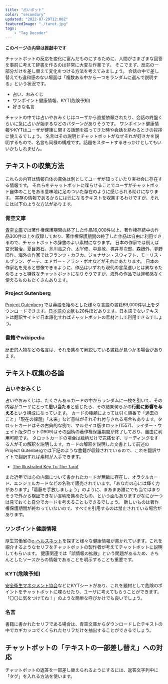 ```yaml
---
title: "占いボット"
color: "secondary"
updated: "2022-07-29T12:00Z"
featuredImage: "./tarot.jpg"
tags: 
    - "Tag Decoder"
---
```


**このページの内容は推敲中です**

チャットボットの反応を変化に富んだものにするために、人間がさまざまな回答を事前に考えて辞書を作るのは非常に大変な作業です。
そこでまず、反応の一部分だけを差し替えて変化をつける方法を考えてみましょう。
会話の中で差し替えても違和感のない場面は「複数ある中から一つをランダムに選んで説明する」という状況です。

* 占い、おみくじ
* ワンポイント健康情報、KYT(危険予知)
* 好きな名言

チャットの中では占いやおみくじはユーザから直接依頼されたり、会話の終盤くらいに急に占いが始まるなどのパターンがありそうです。
ワンポイント健康情報やKYTはユーザが健康に関する話題を振ってきた時や会話を終わるときの挨拶に使えるでしょう。
名言はその説明とチャットボットがなぜそれが好きかを説明するもので、名言も同様の構成です。話題をスタートするきっかけとしてもいいかもしれません。

## テキストの収集方法

これらの内容は情報自体の真偽は別としてユーザが知っていたり実社会に存在する情報です。
それらをチャットボットに喋らせることでユーザがチャットボット自体のことをある意味地に足のついた存在のように感じられる助けになります。
実存の情報であるからには元になるテキストを収集するわけですが、それには以下のような方法があります。

### 青空文庫
[青空文庫](https://www.aozora.gr.jp/)では著作権保護期間の終了した作品16,000件以上、著作権存続中の作品300件以上を収録しており、著作権保護期間の終了した作品は自由に利用できるので、チャットボットの辞書のよい素材になります。
日本の作家では例えば宮沢賢治、夏目漱石、芥川竜之介、太宰修、中島敦、梶井基次郎、森鴎外、夢野旧作、海外の作家ではフランツ・カフカ、ジョナサン・スウィフト、モーリス・ルブラン、ゲーテ、エドガー・アラン・ポオなどがそれにあたります。
日本の作家名を見ると想像できるように、作品はいずれも現代の言葉遣いとは異なるためちょっと特殊なチャットボットになりそうですが、海外の作品では違和感なく使えるものもたくさんあります。

### Project Gutenberg
[Project Gutenberg](https://www.gutenberg.org/)
では英語を始めとした様々な言語の書籍69,000件以上をダウンロードできます。[日本語の文献](https://www.gutenberg.org/browse/languages/ja)も20件ほどあります。日本語でないテキストは翻訳サイトで日本語化すればチャットボットの素材として利用できるでしょう。

### 書籍やwikipedia
歴史的人物などの名言は、それを集めて解説している書籍が見つかる場合があります。


## テキスト収集の各論

### 占いやおみくじ

占いやおみくじは、たくさんあるカードの中からランダムに一枚を引いて、その内容がユーザにとって**思い当たる**と感じたら、その結果何らかの**行動に影響を与える**という構成になっています。
カードの種類によっては引く順番で「過去のこと」「現在の課題」「未来」など意味がそれぞれ付与される場合もあります。タロットカードはその古典的な例で、マルセイユ版タロット(1557)、ライダー・ウェイト版タロット(1909)はその図柄の著作権保護期間が終了しており、自由に利用可能です。
タロットカードの場合は絵柄だけで完結せず、リーディングをする人がその解釈を説明します。カードの解釈を説明した文書として前述のProject Gutenbergでは下記のような書籍が収録されているので、これを翻訳サイトで翻訳すれば素材が入手できます。

* [The Illustrated Key To The Tarot](https://www.gutenberg.org/cache/epub/43548/pg43548-images.html)

また近年では心の内面について書かれたカードが無数に存在し、オラクルカード、エンジェルカードなどの名称で販売されています。「あなたの心には輝く力があります」「葛藤を手放しましょう」のように、まあまあ誰にでも当てはまりそうで外から検証できない言明を集めたもの、という面もありますがなにか一つは見ておくと自分でカードを考えることもできるでしょう。
新しいものは著作権保護期間が終わっていないので、すべてを引用するのは禁止されている場合があります。

### ワンポイント健康情報
厚生労働省の[e-ヘルスネット](https://www.e-healthnet.mhlw.go.jp/)を探すと様々な健康情報が書かれています。これを紹介するようなセリフをチャットボットの製作者が考えてチャットボットに説明してもらいます。
健康関連では「誤情報の拡散」という問題があるため、きちんとしたソースからの情報であることを明示することも重要です。

### KYT(危険予知)
[安全衛生マネジメント協会](https://www.aemk.or.jp/kyt/jimu)などにKYTシートがあり、これを題材として危険のポイントをチャットボットに喋らせたり、ユーザに考えてもらうことができます。
「〇〇に気をつけてね！」のような簡単な呼びかけでも良いでしょう。

### 名言
書籍に書かれたセリフである場合は、青空文庫からダウンロードしたテキストの中でカギカッコでくくられたセリフだけを抽出することができるでしょう。

## チャットボットの「テキストの一部差し替え」への対応

チャットボットの返答を一部差し替えられるようにするには、返答文字列中に「タグ」を入れる方法を使います。

```

```